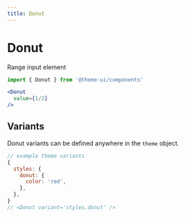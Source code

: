 ```yaml
---
title: Donut
---
```


# Donut

Range input element

```js
import { Donut } from '@theme-ui/components'
```

```jsx live=true
<Donut
  value={1/2}
/>
```

## Variants

Donut variants can be defined anywhere in the `theme` object.

```js
// example theme variants
{
  styles: {
    donut: {
      color: 'red',
    },
  },
}
// <Donut variant='styles.donut' />
```
